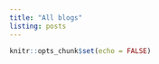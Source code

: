---
title: "All blogs"
listing: posts
---

```{r setup, include=FALSE}
knitr::opts_chunk$set(echo = FALSE)
```
